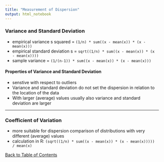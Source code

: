 ```yaml
---
title: "Measurement of Dispersion"
output: html_notebook
---
```

### Variance and Standard Deviation
- empirical variance s squared = `(1/n) * sum((x - mean(x)) * (x - mean(x)))`
- empirical standard deviation s = `sqrt((1/n) * sum((x - mean(x)) * (x - mean(x))))`
- sample variance = `(1/(n-1)) * sum((x - mean(x)) * (x - mean(x)))`

#### Properties of Variance and Standard Deviation
- senstive with respect to outliers
- Variance and standard deviation do not set the dispersion in relation to the location of the data
- With larger (average) values usually also variance and standard deviation are larger

---

### Coefficient of Variation
- more suitable for dispersion comparison of distributions with very different (average) values
- calculation in R: `(sqrt((1/n) * sum((x - mean(x)) * (x - mean(x))))) / mean(x)`

[Back to Table of Contents](../)